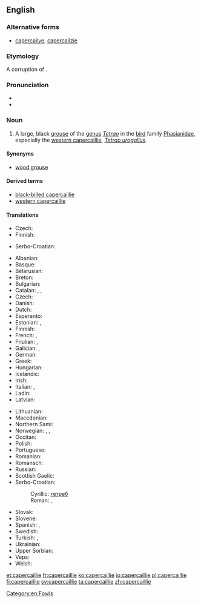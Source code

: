 ==English==
{{rfi}}
{{wikipedia}}
{{wikispecies|Tetrao urogallus}}

===Alternative forms===
* [[capercailye]], [[capercailzie]]

===Etymology===
A {{etyl|sco|en}} corruption of {{etyl|gd|en}} {{term|capull coille||horse of the woods|lang=gd}}.

===Pronunciation===
* {{IPA|/kæpəˈkeɪli/|/kæpəˈkeɪlji/|lang=en}}
* {{rhymes|eɪli|lang=en}}

===Noun===
{{en-noun}}

# A large, black [[grouse]] of the [[genus]] ''[[Tetrao]]'' in the [[bird]] family [[Phasianidae]], especially the [[western capercaillie]], ''[[Tetrao urogallus]]''.

====Synonyms====
* {{sense|Tetrao urogallus}} [[wood grouse]]

====Derived terms====
* [[black-billed capercaillie]]
* [[western capercaillie]]

====Translations====
{{trans-top|bird of the genus ''Tetrao''}}
* Czech: {{t+|cs|tetřev}}
* Finnish: {{t+|fi|metso}}
{{trans-mid}}
* Serbo-Croatian: {{t+|sh|tetrijeb|m}}
{{trans-bottom}}

{{trans-top|''Tetrao urogallus''}}
* Albanian: {{t|sq|gjeli i egër}}
* Basque: {{t|eu|basoilar}}
* Belarusian: {{t|be|глушэц|sc=Cyrl}}
* Breton: {{t|br|skilgog meur}}
* Bulgarian: {{t|bg|глухар|tr=gluhar|sc=Cyrl}}
* Catalan: {{t|ca|gall fer|m}}, {{t|ca|gall salvatge|m}}, {{t|ca|gall de bosc|m}}
* Czech: {{t|cs|tetřev hlušec}}
* Danish: {{t|da|tjur}}
* Dutch: {{t|nl|auerhoen|n}}
* Esperanto: {{t|eo|urogalo}}
* Estonian: {{t|et|metsis}}, {{t|et|mőtus}}
* Finnish: {{t+|fi|metso}}
* French: {{t+|fr|grand tétras|m}}, {{t+|fr|grand coq de bruyère|m}}
* Friulian: {{t|fur|gjal di mont}}, {{t|fur|gjal cedron}}
* Galician: {{t|gl|pita do monte}}, {{t|gl|galo do monte}}
* German: {{t+|de|Auerhuhn|n}}
* Greek: {{t|el|αγριόκουρκος|tr=agriókourkos|sc=Grek}}
* Hungarian: {{t+|hu|siketfajd}}
* Icelandic: {{t|is|þiður}}
* Irish: {{t|ga|capall coille}}
* Italian: {{t|it|urogallo|m}}, {{t|it|gallo cedrone|m}}
* Ladin: {{t|lld|gial grisc}}
* Latvian: {{t|lv|mednis}}
{{trans-mid}}
* Lithuanian: {{t+|lt|kurtinys}}
* Macedonian: {{t|mk|тетреб|tr=tetreb|sc=Cyrl}}
* Northern Sami: {{t|se|čukčá}}
* Norwegian: {{t+|no|storfugl}}, {{t+|no|tiur}} {{qualifier|male}}, {{t+|no|røy}} {{qualifier|female}}
* Occitan: {{t|oc|pollambèrt|m}}
* Polish: {{t+|pl|głuszec}}
* Portuguese: {{t|pt|tetraz-grande-das-serras|m}}
* Romanian: {{t|ro|cocoșul de munte}}
* Romansch: {{t|rm|cot / gialina da taus}}
* Russian: {{t+|ru|глухарь|m|tr=gluχár'}}
* Scottish Gaelic: {{t|gd|capal-coille}}
* Serbo-Croatian:
*: Cyrillic: [[тетреб]] {{t|sh|тетријеб глухан|m|sc=Cyrl}}
*: Roman: {{t|sh|tetreb}}, {{t|sh|tetrijeb gluhan|m}}
* Slovak: {{t|sk|tetrov hlucháň}}
* Slovene: {{t+|sl|divji petelin}}
* Spanish: {{t+|es|urogallo|m}}, {{t|es|gallo silvestre|m}}
* Swedish: {{t+|sv|tjäder}}
* Turkish: {{t|tr|çali horozu}}, {{t+|tr|orman horozu}}
* Ukrainian: {{t|uk|глухар|tr=gluhar|sc=Cyrl}}
* Upper Sorbian: {{t|hsb|hłuchar}}
* Veps: {{t|vep|mecoi}}
* Welsh: {{t|cy|grugiar y coed}}
{{trans-bottom}}

[[Category:en:Fowls]]

[[et:capercaillie]]
[[fr:capercaillie]]
[[ko:capercaillie]]
[[io:capercaillie]]
[[pl:capercaillie]]
[[fi:capercaillie]]
[[sv:capercaillie]]
[[ta:capercaillie]]
[[zh:capercaillie]]
